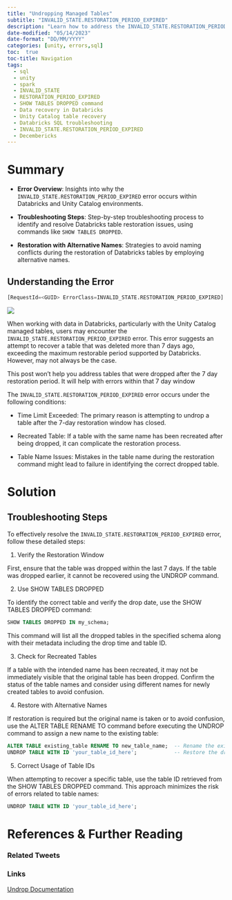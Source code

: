 ```yaml
---
title: "Undropping Managed Tables"
subtitle: "INVALID_STATE.RESTORATION_PERIOD_EXPIRED"
description: "Learn how to address the INVALID_STATE.RESTORATION_PERIOD_EXPIRED error in Databricks SQL when attempting to undrop a table within the 7-day restoration period. Discover techniques using SHOW TABLES DROPPED and table IDs to troubleshoot and resolve table restoration issues in your Unity Catalog environment."
date-modified: "05/14/2023"
date-format: "DD/MM/YYYY"
categories: [unity, errors,sql]
toc:  true
toc-title: Navigation
tags: 
  - sql
  - unity
  - spark
  - INVALID_STATE
  - RESTORATION_PERIOD_EXPIRED
  - SHOW TABLES DROPPED command
  - Data recovery in Databricks
  - Unity Catalog table recovery
  - Databricks SQL troubleshooting
  - INVALID_STATE.RESTORATION_PERIOD_EXPIRED
  - Decembericks
---
```


# Summary

-   **Error Overview**: Insights into why the `INVALID_STATE.RESTORATION_PERIOD_EXPIRED` error occurs within Databricks and Unity Catalog environments.

-   **Troubleshooting Steps**: Step-by-step troubleshooting process to identify and resolve Databricks table restoration issues, using commands like `SHOW TABLES DROPPED`.

-   **Restoration with Alternative Names**: Strategies to avoid naming conflicts during the restoration of Databricks tables by employing alternative names.

## Understanding the Error

``` python
[RequestId=<GUID> ErrorClass=INVALID_STATE.RESTORATION_PERIOD_EXPIRED] Cannot undrop table because the table was deleted before the maximum supported restorable period of 7 days.
```

![](Assets/InvalidStateError.png)

When working with data in Databricks, particularly with the Unity Catalog managed tables, users may encounter the `INVALID_STATE.RESTORATION_PERIOD_EXPIRED` error. This error suggests an attempt to recover a table that was deleted more than 7 days ago, exceeding the maximum restorable period supported by Databricks. However, may not always be the case.

::: {.callout-warning title="Key Info" appearance="simple"}
This post won't help you address tables that were dropped after the 7 day restoration period. It will help with errors within that 7 day window
:::

The `INVALID_STATE.RESTORATION_PERIOD_EXPIRED` error occurs under the following conditions:

-   Time Limit Exceeded: The primary reason is attempting to undrop a table after the 7-day restoration window has closed.

-   Recreated Table: If a table with the same name has been recreated after being dropped, it can complicate the restoration process.

-   Table Name Issues: Mistakes in the table name during the restoration command might lead to failure in identifying the correct dropped table.

# Solution

## Troubleshooting Steps

To effectively resolve the `INVALID_STATE.RESTORATION_PERIOD_EXPIRED` error, follow these detailed steps:

1.  Verify the Restoration Window

First, ensure that the table was dropped within the last 7 days. If the table was dropped earlier, it cannot be recovered using the UNDROP command.

2.  Use SHOW TABLES DROPPED

To identify the correct table and verify the drop date, use the SHOW TABLES DROPPED command:

``` sql
SHOW TABLES DROPPED IN my_schema;
```

This command will list all the dropped tables in the specified schema along with their metadata including the drop time and table ID.

3.  Check for Recreated Tables

If a table with the intended name has been recreated, it may not be immediately visible that the original table has been dropped. Confirm the status of the table names and consider using different names for newly created tables to avoid confusion.

4.  Restore with Alternative Names

If restoration is required but the original name is taken or to avoid confusion, use the ALTER TABLE RENAME TO command before executing the UNDROP command to assign a new name to the existing table:

``` sql
ALTER TABLE existing_table RENAME TO new_table_name;  -- Rename the existing table
UNDROP TABLE WITH ID 'your_table_id_here';            -- Restore the dropped table
```

5.  Correct Usage of Table IDs

When attempting to recover a specific table, use the table ID retrieved from the SHOW TABLES DROPPED command. This approach minimizes the risk of errors related to table names:

``` sql
UNDROP TABLE WITH ID 'your_table_id_here';
```

# References & Further Reading

### Related Tweets

### Links

[Undrop Documentation](https://docs.databricks.com/en/sql/language-manual/sql-ref-syntax-ddl-undrop-table.html)